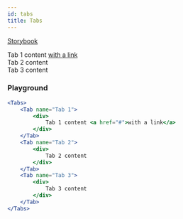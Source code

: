```yaml
---
id: tabs
title: Tabs
---
```



[Storybook](https://aurora.ubergrape.com/storybook/?path=/story/components-tabs--base)

<Tabs>
    <Tab name="Tab 1"><div>Tab 1 content <a href="#">with a link</a></div></Tab>
    <Tab name="Tab 2"><div>Tab 2 content</div></Tab>
    <Tab name="Tab 3"><div>Tab 3 content</div></Tab>
</Tabs>

### Playground

```jsx live
<Tabs>
    <Tab name="Tab 1">
        <div>
            Tab 1 content <a href="#">with a link</a>
        </div>
    </Tab>
    <Tab name="Tab 2">
        <div>
            Tab 2 content
        </div>
    </Tab>
    <Tab name="Tab 3">
        <div>
            Tab 3 content
        </div>
    </Tab>
</Tabs>
```
